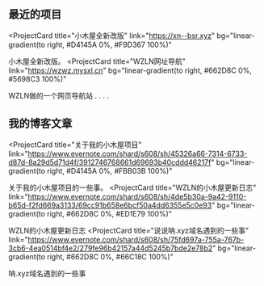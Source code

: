 ## 最近的项目

<ProjectCard
  title="小木屋全新改版"
  link="https://xn--bsr.xyz"
  bg="linear-gradient(to right, #D4145A 0%, #F9D367 100%)"
>
  小木屋全新改版。
</ProjectCard>
<ProjectCard
  title="WZLN网址导航"
  link="https://wzwz.mysxl.cn"
  bg="linear-gradient(to right, #662D8C 0%, #5698C3 100%)"
>
  WZLN做的一个网页导航站
</ProjectCard>
.
.
.
.


## 我的博客文章

<ProjectCard
  title="关于我的小木屋项目"
  link="https://www.evernote.com/shard/s608/sh/45326a66-7314-6733-d87d-8a29d5d71d4f/3912746768661d69693b40cddd46217f"
  bg="linear-gradient(to right, #D4145A 0%, #FBB03B 100%)"
>
  关于我的小木屋项目的一些事。
</ProjectCard>
<ProjectCard
  title="WZLN的小木屋更新日志"
  link="https://www.evernote.com/shard/s608/sh/4de5b30a-9a42-9110-b65d-f2fd669a3133/69cc91b658e6bcf50a4dd6355e5c0e93"
  bg="linear-gradient(to right, #662D8C 0%, #ED1E79 100%)"
>
  WZLN的小木屋更新日志
</ProjectCard>
<ProjectCard
  title="说说呐.xyz域名遇到的一些事"
  link="https://www.evernote.com/shard/s608/sh/75fd697a-755a-767b-3cb6-4ea0514bf4e2/279fe96b42157a44d5245b7bde2e78b2"
  bg="linear-gradient(to right, #662D8C 0%, #66C18C 100%)"
>
  呐.xyz域名遇到的一些事
</ProjectCard>
